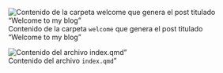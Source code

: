 ::: {layout-ncol=2}

![Contenido de la carpeta `welcome` que genera el post titulado "Welcome to my blog"](./imagenes/tt_01/img_16.png){fig-align="center"}

![Contenido del archivo `index.qmd`"](./imagenes/tt_01/img_17.png){fig-align="center"}
:::